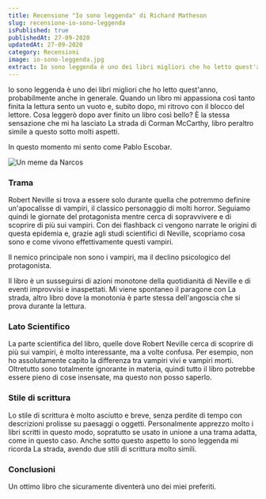 ```yaml
---
title: Recensione "Io sono leggenda" di Richard Matheson
slug: recensione-io-sono-leggenda
isPublished: true
publishedAt: 27-09-2020
updatedAt: 27-09-2020
category: Recensioni
image: io-sono-leggenda.jpg
extract: Io sono leggenda è uno dei libri migliori che ho letto quest'anno, probabilmente anche in generale. Quando un libro mi appassiona così tanto finita la lettura sento un vuoto e, subito dopo, mi ritrovo con il blocco del lettore. Cosa leggerò dopo aver finito un libro così bello? È la stessa sensazione che mi ha lasciato La strada di Corman McCarthy, libro peraltro simile a questo sotto molti aspetti.
---
```


<Book slug="io-sono-leggenda" />

Io sono leggenda è uno dei libri migliori che ho letto quest'anno, probabilmente anche in generale. Quando un libro mi appassiona così tanto finita la lettura sento un vuoto e, subito dopo, mi ritrovo con il blocco del lettore. Cosa leggerò dopo aver finito un libro così bello? È la stessa sensazione che mi ha lasciato La strada di Corman McCarthy, libro peraltro simile a questo sotto molti aspetti.

In questo momento mi sento come Pablo Escobar.

<Image url="escobar_meme.jpg" alt="Un meme da Narcos" layout="intrinsic" width={400} height={390} center={true}/>

### Trama

Robert Neville si trova a essere solo durante quella che potremmo definire un'apocalisse di vampiri, il classico personaggio di molti horror. Seguiamo quindi le giornate del protagonista mentre cerca di sopravvivere e di scoprire di più sui vampiri. Con dei flashback ci vengono narrate le origini di questa epidemia e, grazie agli studi scientifici di Neville, scopriamo cosa sono e come vivono effettivamente questi vampiri.

Il nemico principale non sono i vampiri, ma il declino psicologico del protagonista.

Il libro è un susseguirsi di azioni monotone della quotidianità di Neville e di eventi improvvisi e inaspettati. Mi viene spontaneo il paragone con La strada, altro libro dove la monotonia è parte stessa dell'angoscia che si prova durante la lettura.


### Lato Scientifico

La parte scientifica del libro, quelle dove Robert Neville cerca di scoprire di più sui vampiri, è molto interessante, ma a volte confusa. Per esempio, non ho assolutamente capito la differenza tra vampiri vivi e vampiri morti.
Oltretutto sono totalmente ignorante in materia, quindi tutto il libro potrebbe essere pieno di cose insensate, ma questo non posso saperlo.


### Stile di scrittura

Lo stile di scrittura è molto asciutto e breve, senza perdite di tempo con descrizioni prolisse su paesaggi o oggetti. Personalmente apprezzo molto i libri scritti in questo modo, sopratutto se usato in unione a una trama adatta, come in questo caso. Anche sotto questo aspetto Io sono leggenda mi ricorda La strada, avendo due stili di scrittura molto simili.


### Conclusioni

Un ottimo libro che sicuramente diventerà uno dei miei preferiti.